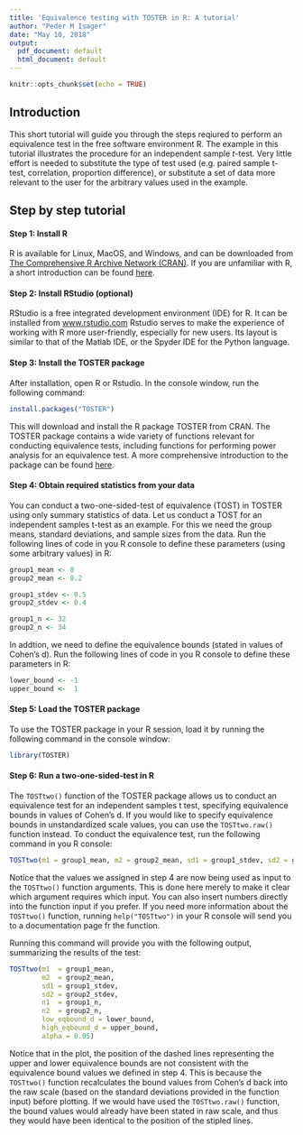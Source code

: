 ```yaml
---
title: 'Equivalence testing with TOSTER in R: A tutorial'
author: "Peder M Isager"
date: "May 10, 2018"
output:
  pdf_document: default
  html_document: default
---
```


```r
knitr::opts_chunk$set(echo = TRUE)
```

## Introduction

This short tutorial will guide you through the steps reqiured to perform an equivalence test in the free software environment R. The example in this tutorial illustrates the procedure for an independent sample *t*-test. Very little effort is needed to substitute the type of test used (e.g. paired sample t-test, correlation, proportion difference), or substitute a set of data more relevant to the user for the arbitrary values used in the example.  


## Step by step tutorial

#### Step 1: Install R
R is available for Linux, MacOS, and Windows, and can be downloaded from [The Comprehensive R Archive Network (CRAN)](https://cran.r-project.org/). If you are unfamiliar with R, a short introduction can be found [here](https://www.statmethods.net/r-tutorial/index.html). 

#### Step 2: Install RStudio (optional)
RStudio is a free integrated development environment (IDE) for R. It can be installed from [www.rstudio.com](https://www.rstudio.com/products/rstudio/download/) Rstudio serves to make the experience of working with R more user-friendly, especially for new users. Its layout is similar to that of the Matlab IDE, or the Spyder IDE for the Python language. 

#### Step 3: Install the TOSTER package
After installation, open R or Rstudio. In the console window, run the following command: 

```r
install.packages("TOSTER")
```

This will download and install the R package TOSTER from CRAN. The TOSTER package contains a wide variety of functions relevant for conducting equivalence tests, including functions for performing power analysis for an equivalence test. A more comprehensive introduction to the package can be found [here](https://cran.rstudio.com/web/packages/TOSTER/vignettes/IntroductionToTOSTER.html). 

#### Step 4: Obtain required statistics from your data

You can conduct a two-one-sided-test of equivalence (TOST) in TOSTER using only summary statistics of data. Let us conduct a TOST for an independent samples t-test as an example. For this we need the group means, standard deviations, and sample sizes from the data. Run the following lines of code in you R console to define these parameters (using some arbitrary values) in R:


```r
group1_mean <- 0
group2_mean <- 0.2

group1_stdev <- 0.5
group2_stdev <- 0.4

group1_n <- 32
group2_n <- 34
```

In addtion, we need to define the equivalence bounds (stated in values of Cohen's d). Run the following lines of code in you R console to define these parameters in R:

```r
lower_bound <- -1
upper_bound <-  1
```


#### Step 5: Load the TOSTER package

To use the TOSTER package in your R session, load it by running the following command in the console window:

```r
library(TOSTER)
```

#### Step 6: Run a two-one-sided-test in R

The `TOSTtwo()` function of the TOSTER package allows us to conduct an equivalence test for an independent samples t test, specifying equivalence bounds in values of Cohen's d. If you would like to specify equivalence bounds in unstandardized scale values, you can use the `TOSTtwo.raw()` function instead. To conduct the equivalence test, run the following command in you R console:

```r
TOSTtwo(m1 = group1_mean, m2 = group2_mean, sd1 = group1_stdev, sd2 = group2_stdev, n1 = group1_n, n2 = group2_n, low_eqbound_d = lower_bound, high_eqbound_d = upper_bound, alpha = 0.05)
```

Notice that the values we assigned in step 4 are now being used as input to the `TOSTtwo()` function arguments. This is done here merely to make it clear which argument requires which input. You can also insert numbers directly into the function input if you prefer. If you need more information about the `TOSTtwo()` function, running `help("TOSTtwo")` in your R console will send you to a documentation page fr the function. 

Running this command will provide you with the following output, summarizing the results of the test:

```r
TOSTtwo(m1  = group1_mean,
        m2  = group2_mean, 
        sd1 = group1_stdev,
        sd2 = group2_stdev,
        n1  = group1_n,
        n2  = group2_n, 
        low_eqbound_d = lower_bound, 
        high_eqbound_d = upper_bound, 
        alpha = 0.05)
```

Notice that in the plot, the position of the dashed lines representing the upper and lower equivalence bounds are not consistent with the equivalence bound values we defined in step 4. This is because the `TOSTtwo()` function recalculates the bound values from Cohen's d back into the raw scale (based on the standard deviations provided in the function input) before plotting. If we would have used the `TOSTtwo.raw()` function, the bound values would already have been stated in raw scale, and thus they would have been identical to the position of the stipled lines.